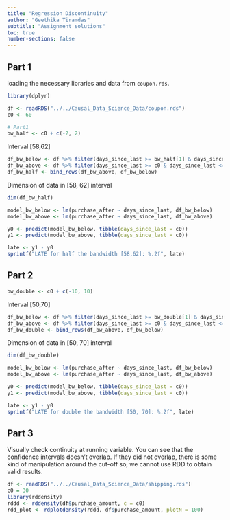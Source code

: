```yaml
---
title: "Regression Discontinuity"
author: "Geethika Tiramdas"
subtitle: "Assignment solutions"
toc: true
number-sections: false
---
```


## Part 1

loading the necessary libraries and data from `coupon.rds`.

```r
library(dplyr)

df <- readRDS("../../Causal_Data_Science_Data/coupon.rds")
c0 <- 60

# Part1
bw_half <- c0 + c(-2, 2)
```

Interval [58,62]

```r
df_bw_below <- df %>% filter(days_since_last >= bw_half[1] & days_since_last < c0)
df_bw_above <- df %>% filter(days_since_last >= c0 & days_since_last <= bw_half[2])
df_bw_half <- bind_rows(df_bw_above, df_bw_below)
```

Dimension of data in [58, 62] interval

```r
dim(df_bw_half)

model_bw_below <- lm(purchase_after ~ days_since_last, df_bw_below)
model_bw_above <- lm(purchase_after ~ days_since_last, df_bw_above)

y0 <- predict(model_bw_below, tibble(days_since_last = c0))
y1 <- predict(model_bw_above, tibble(days_since_last = c0))

late <- y1 - y0
sprintf("LATE for half the bandwidth [58,62]: %.2f", late)
```

## Part 2

```r
bw_double <- c0 + c(-10, 10)
```

Interval [50,70]

```r
df_bw_below <- df %>% filter(days_since_last >= bw_double[1] & days_since_last < c0)
df_bw_above <- df %>% filter(days_since_last >= c0 & days_since_last <= bw_double[2])
df_bw_double <- bind_rows(df_bw_above, df_bw_below)
```

Dimension of data in [50, 70] interval

```r
dim(df_bw_double)

model_bw_below <- lm(purchase_after ~ days_since_last, df_bw_below)
model_bw_above <- lm(purchase_after ~ days_since_last, df_bw_above)

y0 <- predict(model_bw_below, tibble(days_since_last = c0))
y1 <- predict(model_bw_above, tibble(days_since_last = c0))

late <- y1 - y0
sprintf("LATE for double the bandwidth [50, 70]: %.2f", late)
```

## Part 3

Visually check continuity at running variable. You can see that the confidence intervals doesn't overlap. If they did not overlap, there is some kind of manipulation around the cut-off so, we cannot use RDD to obtain valid results.

```r
df <- readRDS("../../Causal_Data_Science_Data/shipping.rds")
c0 = 30
library(rddensity)
rddd <- rddensity(df$purchase_amount, c = c0)
rdd_plot <- rdplotdensity(rddd, df$purchase_amount, plotN = 100)
```

